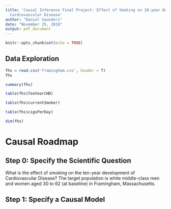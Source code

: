 ```yaml
---
title: 'Causal Inference Final Project: Effect of Smoking on 10-year Development of
  Cardiovascular Disease'
author: "Daniel Saunders"
date: "November 25, 2018"
output: pdf_document
---
```


```r
knitr::opts_chunk$set(echo = TRUE)
```

## Data Exploration

```r
fhs = read.csv('framingham.csv', header = T)
fhs
```

```r
summary(fhs)
```

```r
table(fhs$TenYearCHD)
```

```r
table(fhs$currentSmoker)
```

```r
table(fhs$cigsPerDay)
```

```r
dim(fhs)
```

# Causal Roadmap

## Step 0: Specify the Scientific Question

What is the effect of smoking on the ten-year development of Cardiovascular Disease? The target population is white middle-class men and women aged 30 to 62 (at baseline) in Framingham, Massachusetts. \textbf{Note: Professor Balzer's comment on our project description Google Document suggests this might be inadequate. Can we claim that our results generalize outside of Framingham? Why?}

## Step 1: Specify a Causal Model


